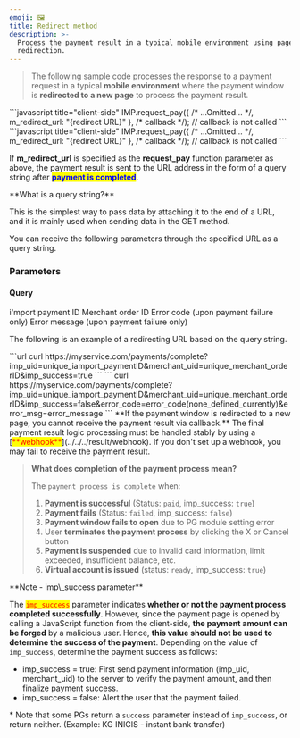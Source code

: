 ```yaml
---
emoji: 🖼
title: Redirect method
description: >-
  Process the payment result in a typical mobile environment using page
  redirection.
---
```




> The following sample code processes the response to a payment request in a typical **mobile environment** where the payment window is **redirected to a new page** to process the payment result.

<ContentRef slug="/en////tips/redirect" />

<Tabs>
<Tab title="JavaScript">
```javascript title="client-side"
IMP.request_pay({
      /* ...Omitted... */,
      m_redirect_url: "{redirect URL}" 
  }, /* callback */);     // callback is not called
```

</Tab>

<Tab title="JavaScript (ES Next)">
```javascript title="client-side"
IMP.request_pay({
      /* ...Omitted... */,
      m_redirect_url: "{redirect URL}" 
}, /* callback */); // callback is not called
```

</Tab>
</Tabs>

If **m_redirect_url** is specified as the **request_pay** function parameter as above, the payment result is sent to the URL address in the form of a query string after <mark style="color:blue;">**payment is completed**</mark>.

<Hint style="info">
**What is a query string?**

This is the simplest way to pass data by attaching it to the end of a URL, and it is mainly used when sending data in the GET method.

</Hint>

<Swagger method="get" path="complete" baseUrl="https://merchant domain address/" summary="Sets the endpoint url to receive the payment result via m_redirect_url.">
<SwaggerDescription>
You can receive the following parameters through the specified URL as a query string.

</SwaggerDescription>

### Parameters

#### Query

<SwaggerParameter name="imp_uid" required="true">
i'mport payment ID

</SwaggerParameter>
<SwaggerParameter required="true" name="merchant_uid">
Merchant order ID

</SwaggerParameter>
<SwaggerParameter required="true" name="imp_success">

</SwaggerParameter>
<SwaggerParameter name="error_code" required="false">
Error code (upon payment failure only)

</SwaggerParameter>
<SwaggerParameter name="error_msg" required="false">
Error message (upon payment failure only)

</SwaggerParameter>

</Swagger>

The following is an example of a redirecting URL based on the query string.

<Tabs>
<Tab title="Payment successful/virtual account issued">
```url
curl https://myservice.com/payments/complete?imp_uid=unique_iamport_paymentID&merchant_uid=unique_merchant_orderID&imp_success=true
```

</Tab>

<Tab title="Payment failed">
```
curl https://myservice.com/payments/complete?imp_uid=unique_iamport_paymentID&merchant_uid=unique_merchant_orderID&imp_success=false&error_code=error_code(none_defined_currently)&error_msg=error_message
```

</Tab>
</Tabs>

<Hint style="danger">
**If the payment window is redirected to a new page, you cannot receive the payment result via callback.**

</Hint>

<Hint style="danger">
The final payment result logic processing must be handled stably by using a [<mark style="color:red;">**webhook**</mark>](../../../result/webhook). If you don't set up a webhook, you may fail to receive the payment result.

</Hint>

> **What does completion of the payment process mean?**
>
> The `payment process is complete` when:
>
> 1. **Payment is successful** (Status: `paid`, imp_success: `true`)
> 2. **Payment fails** (Status: `failed`, imp_success: `false`)
> 3. **Payment window fails to open** due to PG module setting error
> 4. User **terminates the payment process** by clicking the X or Cancel button
> 5. **Payment is suspended** due to invalid card information, limit exceeded, insufficient balance, etc.
> 6. **Virtual account is issued** (status: `ready`, imp_success: `true`)

<Hint style="warning">
**Note - imp\_success parameter**

The <mark style="color:red;">`imp_success`</mark> parameter indicates **whether or not the payment process completed successfully**. However, since the payment page is opened by calling a JavaScript function from the client-side, **the payment amount can be forged** by a malicious user. Hence, **this value should not be used to determine the success of the payment**. Depending on the value of `imp_success`, determine the payment success as follows:

- imp_success = true: First send payment information (imp_uid, merchant_uid) to the server to verify the payment amount, and then finalize payment success.
- imp_success = false: Alert the user that the payment failed.

\* Note that some PGs return a `success` parameter instead of `imp_success`, or return neither. (Example: KG INICIS - instant bank transfer)

</Hint>
